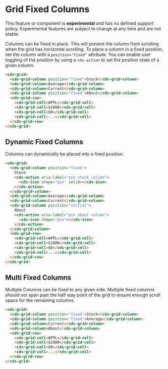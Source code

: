 
<Meta title="Data Grid (Preview)/Fixed Columns" />

# Grid Fixed Columns

<cds-alert-group status="danger" cds-layout="m-b:lg">
  <cds-alert>
    This feature or component is <strong>experimental</strong> and has no defined support policy. Experimental features
    are subject to change at any time and are not stable.
  </cds-alert>
</cds-alert-group>

Columns can be fixed in place. This will prevent the column from scrolling when the grid has horizontal scrolling.
To place a column in a fixed position, set the column with a `position="fixed"` attribute. You can enable user toggling
of the position by using a `cds-action` to set the position state of a given column.

<Story id="stories-grid--fixed-columns" />

```html
<cds-grid>
  <cds-grid-column position="fixed">Stock</cds-grid-column>
  <cds-grid-column>Average</cds-grid-column>
  <cds-grid-column>Current</cds-grid-column>
  <cds-grid-column position="fixed">About</cds-grid-column>
  <cds-grid-row>
    <cds-grid-cell>APPL</cds-grid-cell>
    <cds-grid-cell>$1000</cds-grid-cell>
    <cds-grid-cell>$0</cds-grid-cell>
    <cds-grid-cell>...</cds-grid-cell>
  </cds-grid-row>
</cds-grid>
```

## Dynamic Fixed Columns

Columns can dynamically be placed into a fixed position.

<Story id="stories-grid--dynamic-fixed-columns" />

```html
<cds-grid>
  <cds-grid-column position="fixed">
    Stock
    <cds-action aria-label="pin stock column">
      <cds-icon shape="pin" solid></cds-icon>
    </cds-action>
  </cds-grid-column>
  <cds-grid-column>Average</cds-grid-column>
  <cds-grid-column>Current</cds-grid-column>
  <cds-grid-column position="initial">
    About
    <cds-action aria-label="pin about column">
      <cds-icon shape="pin"></cds-icon>
    </cds-action>
  </cds-grid-column>
  <cds-grid-row>
    <cds-grid-cell>APPL</cds-grid-cell>
    <cds-grid-cell>$1000</cds-grid-cell>
    <cds-grid-cell>$0</cds-grid-cell>
    <cds-grid-cell>...</cds-grid-cell>
  </cds-grid-row>
</cds-grid>
```

## Multi Fixed Columns

Multiple Columns can be fixed to any given side. Multiple fixed columns should not
span past the half way point of the grid to ensure enough scroll space for the remaining columns.

<Story id="stories-grid--multi-fixed-columns" />

```html
<cds-grid>
  <cds-grid-column position="fixed">Stock</cds-grid-column>
  <cds-grid-column position="fixed">Average</cds-grid-column>
  <cds-grid-column>Current</cds-grid-column>
  <cds-grid-column>About</cds-grid-column>
  <cds-grid-row>
    <cds-grid-cell>APPL</cds-grid-cell>
    <cds-grid-cell>$1000</cds-grid-cell>
    <cds-grid-cell>$0</cds-grid-cell>
    <cds-grid-cell>...</cds-grid-cell>
  </cds-grid-row>
</cds-grid>
```
